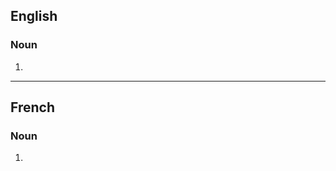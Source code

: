 ==English==

===Noun===
{{head|en|noun form}}

# {{plural of|transposition|lang=en}}

----

==French==

===Noun===
{{head|fr|noun plural form|g=f}}

# {{plural of|transposition|lang=fr}}